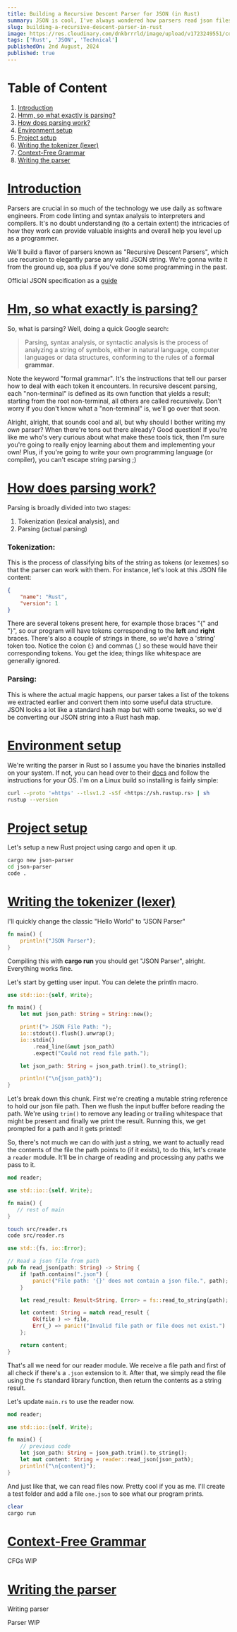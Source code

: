 ```yaml
---
title: Building a Recursive Descent Parser for JSON (in Rust)
summary: JSON is cool, I've always wondered how parsers read json files and convert them into some more useful data structures, so why don't we build one from the ground up?
slug: building-a-recursive-descent-parser-in-rust
image: https://res.cloudinary.com/dnkbrrrld/image/upload/v1723249551/cover-8-edit_emfaja.png
tags: ['Rust', 'JSON', 'Technical']
publishedOn: 2nd August, 2024
published: true
---
```


<HeroImage
    src="https://res.cloudinary.com/dnkbrrrld/image/upload/v1723249551/cover-8-edit_emfaja.png"
    alt="Hero Img"
/>

# Table of Content

1. [Introduction](#introduction)
2. [Hmm, so what exactly is parsing?](#hm-so-what-exactly-is-parsing)
3. [How does parsing work?](#how-does-parsing-work)
4. [Environment setup](#environment-setup)
5. [Project setup](#project-setup)
6. [Writing the tokenizer (lexer)](#writing-the-tokenizer-lexer)
7. [Context-Free Grammar](#context-free-grammar)
8. [Writing the parser](#writing-the-parser)

# [Introduction](#introduction)

Parsers are crucial in so much of the technology we use daily as software engineers. From code linting and syntax analysis to interpreters and compilers. It's no doubt understanding (to a certain extent) the intricacies of how they work can provide valuable insights and overall help you level up as a programmer.

We'll build a flavor of parsers known as "Recursive Descent Parsers", which use recursion to elegantly parse any valid JSON string. We're gonna write it from the ground up, soa plus if you've done some programming in the past.

Official JSON specification as a [guide](https://www.json.org/json-en.html)

# [Hm, so what exactly is parsing?](#hm-so-what-exactly-is-parsing)

So, what is parsing? Well, doing a quick Google search:

> Parsing, syntax analysis, or syntactic analysis is the process of analyzing a string of symbols, either in natural language, computer languages or data structures, conforming to the rules of a **formal grammar**.

Note the keyword "formal grammar". It's the instructions that tell our parser how to deal with each token it encounters. In recursive descent parsing, each "non-terminal" is defined as its own function that yields a result; starting from the root non-terminal, all others are called recursively. Don't worry if you don't know what a "non-terminal" is, we'll go over that soon.

Alright, alright, that sounds cool and all, but why should I bother writing my _own_ parser? When there're tons out there already? Good question! If you're like me who's very curious about what make these tools tick, then I'm sure you're going to really enjoy learning about them and implementing your own! Plus, if you're going to write your own programming language (or compiler), you can't escape string parsing ;)

# [How does parsing work?](#how-does-parsing-work)

Parsing is broadly divided into two stages:

1. Tokenization (lexical analysis), and
2. Parsing (actual parsing)

### Tokenization:

This is the process of classifying bits of the string as tokens (or lexemes) so that the parser can work with them. For instance, let's look at this JSON file content:

```json showLineNumbers
{
    "name": "Rust",
    "version": 1
}
```

There are several tokens present here, for example those braces "\{" and "\}", so our program will have tokens corresponding to the **left** and **right** braces. There's also a couple of strings in there, so we'd have a 'string' token too. Notice the colon (:) and commas (,) so these would have their corresponding tokens. You get the idea; things like whitespace are generally ignored.

### Parsing:

This is where the actual magic happens, our parser takes a list of the tokens we extracted earlier and convert them into some useful data structure. JSON looks a lot like a standard hash map but with some tweaks, so we'd be converting our JSON string into a Rust hash map.

# [Environment setup](#environment-setup)

We're writing the parser in Rust so I assume you have the binaries installed on your system. If not, you can head over to their [docs](https://www.rust-lang.org/tools/install) and follow the instructions for your OS. I'm on a Linux build so installing is fairly simple:

```sh
curl --proto '=https' --tlsv1.2 -sSf <https://sh.rustup.rs> | sh
rustup --version
```

# [Project setup](#project-setup)

Let's setup a new Rust project using cargo and open it up.

```sh
cargo new json-parser
cd json-parser
code .
```

# [Writing the tokenizer (lexer)](#writing-the-tokenizer-lexer)

I'll quickly change the classic "Hello World" to "JSON Parser"

```rust showLineNumbers title="src/main.rs"
fn main() {
    println!("JSON Parser");
}
```

Compiling this with **cargo run** you should get "JSON Parser", alright. Everything works fine.

Let's start by getting user input. You can delete the println macro.

```rust showLineNumbers title="src/main.rs"
use std::io::{self, Write};

fn main() {
    let mut json_path: String = String::new();

    print!("> JSON File Path: ");
    io::stdout().flush().unwrap();
    io::stdin()
        .read_line(&mut json_path)
        .expect("Could not read file path.");

    let json_path: String = json_path.trim().to_string();

    println!("\n{json_path}");
}
```

Let's break down this chunk. First we're creating a mutable string reference to hold our json file path. Then we flush the input buffer before reading the path. We're using `trim()` to remove any leading or trailing whitespace that might be present and finally we print the result. Running this, we get prompted for a path and it gets printed!

So, there's not much we can do with just a string, we want to actually read the contents of the file the path points to (if it exists), to do this, let's create a `reader` module. It'll be in charge of reading and processing any paths we pass to it.

```rust showLineNumbers title="src/main.rs" {1}
mod reader;

use std::io::{self, Write};

fn main() {
   // rest of main
}
```

```sh
touch src/reader.rs
code src/reader.rs
```

```rust showLineNumbers title="src/reader.rs"
use std::{fs, io::Error};

// Read a json file from path
pub fn read_json(path: String) -> String {
    if !path.contains(".json") {
        panic!("File path: '{}' does not contain a json file.", path);
    }

    let read_result: Result<String, Error> = fs::read_to_string(path);

    let content: String = match read_result {
        Ok(file ) => file,
        Err(_) => panic!("Invalid file path or file does not exist.")
    };

    return content;
}
```

That's all we need for our reader module. We receive a file path and first of all check if there's a `.json` extension to it. After that, we simply read the file using the `fs` standard library function, then return the contents as a string result.

Let's update `main.rs` to use the reader now.

```rust showLineNumbers title="src/main.rs" {9}
mod reader;

use std::io::{self, Write};

fn main() {
    // previous code
    let json_path: String = json_path.trim().to_string();
    let mut content: String = reader::read_json(json_path);
    println!("\n{content}");
}
```

And just like that, we can read files now. Pretty cool if you as me. I'll create a test folder and add a file `one.json` to see what our program prints.

```sh
clear
cargo run
```

<RoundedImage
    src="https://res.cloudinary.com/dnkbrrrld/image/upload/v1723330849/01_tetjn9.png"
    alt="output-1"
/>

# [Context-Free Grammar](#context-free-grammar)

CFGs WIP

# [Writing the parser](#writing-the-parser)

Writing parser

Parser WIP
